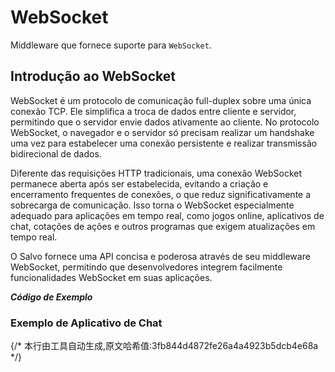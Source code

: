 # WebSocket


Middleware que fornece suporte para `WebSocket`.

## Introdução ao WebSocket

WebSocket é um protocolo de comunicação full-duplex sobre uma única conexão TCP. Ele simplifica a troca de dados entre cliente e servidor, permitindo que o servidor envie dados ativamente ao cliente. No protocolo WebSocket, o navegador e o servidor só precisam realizar um handshake uma vez para estabelecer uma conexão persistente e realizar transmissão bidirecional de dados.

Diferente das requisições HTTP tradicionais, uma conexão WebSocket permanece aberta após ser estabelecida, evitando a criação e encerramento frequentes de conexões, o que reduz significativamente a sobrecarga de comunicação. Isso torna o WebSocket especialmente adequado para aplicações em tempo real, como jogos online, aplicativos de chat, cotações de ações e outros programas que exigem atualizações em tempo real.

O Salvo fornece uma API concisa e poderosa através de seu middleware WebSocket, permitindo que desenvolvedores integrem facilmente funcionalidades WebSocket em suas aplicações.

_**Código de Exemplo**_

<Tabs>
<Tab label="main.rs">
<WebsocketMainCode/>
</Tab>
<Tab label="Cargo.toml">
<WebsocketCargoCode/>
</Tab>
</Tabs>

### Exemplo de Aplicativo de Chat

<Tabs>
<Tab label="main.rs">
<WebsocketChatMainCode/>
</Tab>
<Tab label="Cargo.toml">
<WebsocketChatCargoCode/>
</Tab>
</Tabs>
{/* 本行由工具自动生成,原文哈希值:3fb844d4872fe26a4a4923b5dcb4e68a */}